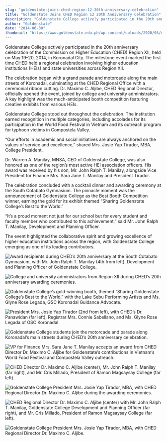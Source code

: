 ```yaml
---
slug: "goldenstate-joins-ched-region-12-20th-anniversary-celebration"
title: "Goldenstate Joins CHED Region 12 20th Anniversary Celebration"
description: "Goldenstate College actively participated in the 20th anniversary celebration of the Commission on Higher..."
author: "Goldenstate"
date: "2014-06-30"
thumbnail: "https://www.goldenstate.edu.ph/wp-content/uploads/2020/03/ched-2014-01.jpg"
---
```


Goldenstate College actively participated in the 20th anniversary celebration of the Commission on Higher Education (CHED) Region XII, held on May 19–20, 2014, in Koronadal City. The milestone event marked the first time CHED held a regional celebration involving higher education institutions (HEIs) and state universities across Region XII.

The celebration began with a grand parade and motorcade along the main streets of Koronadal, culminating at the CHED Regional Office with a ceremonial ribbon cutting. Dr. Maximo C. Aljibe, CHED Regional Director, officially opened the event, joined by college and university administrators. A key highlight was the much-anticipated booth competition featuring creative exhibits from various HEIs.

Goldenstate College stood out throughout the celebration. The institution earned recognition in multiple categories, including accolades for its participation in the World Food Festival in Vietnam and its outreach program for typhoon victims in Compostela Valley.

“Our efforts in academic and social initiatives are always anchored on the values of service and excellence,” shared Mrs. Josie Yap Tirador, MBA, College President.

Dr. Warren A. Manilay, MNSA, CEO of Goldenstate College, was also honored as one of the region’s most active HEI association officers. His award was received by his son, Mr. John Ralph T. Manilay, alongside Vice President for Finance Mrs. Sara Jane T. Manilay and President Tirador.

The celebration concluded with a cocktail dinner and awarding ceremony at the South Cotabato Gymnasium. The pinnacle moment was the announcement of Goldenstate College as the Best Booth Competition winner, earning the gold for its exhibit themed “Sharing Goldenstate College’s Best to the World.”

“It’s a proud moment not just for our school but for every student and faculty member who contributed to this achievement,” said Mr. John Ralph T. Manilay, Development and Planning Officer.

The event highlighted the collaborative spirit and growing excellence of higher education institutions across the region, with Goldenstate College emerging as one of its leading contributors.

![Award recipients during CHED’s 20th anniversary at the South Cotabato Gymnasium, with Mr. John Ralph T. Manilay (4th from left), Development and Planning Officer of Goldenstate College.](https://www.goldenstate.edu.ph/wp-content/uploads/2020/03/ched-2014-02.jpg)

![College and university administrators from Region XII during CHED’s 20th anniversary awarding ceremonies.](https://www.goldenstate.edu.ph/wp-content/uploads/2020/03/ched-2014-03.jpg)

![Goldenstate College’s gold-winning booth, themed “Sharing Goldenstate College’s Best to the World,” with the Lake Sebu Performing Artists and Ms. Glyne Rose Legada, GSC Koronadal Guidance Advocate.](https://www.goldenstate.edu.ph/wp-content/uploads/2020/03/ched-2014-04.jpg)

![President Mrs. Josie Yap Tirador (2nd from left), with CHED’s Dr. Panawidan (far left), Registrar Mrs. Connie Sabellano, and Ms. Glyne Rose Legada of GSC Koronadal.](https://www.goldenstate.edu.ph/wp-content/uploads/2020/03/ched-2014-05.jpg)

![Goldenstate College students join the motorcade and parade along Koronadal’s main streets during CHED’s 20th anniversary celebration.](https://www.goldenstate.edu.ph/wp-content/uploads/2020/03/ched-2014-06.jpg)

![VP for Finance Mrs. Sara Jane T. Manilay accepts an award from CHED Director Dr. Maximo C. Aljibe for Goldenstate’s contributions in Vietnam’s World Food Festival and Compostela Valley outreach.](https://www.goldenstate.edu.ph/wp-content/uploads/2020/03/ched-2014-07.jpg)

![CHED Director Dr. Maximo C. Aljibe (center), Mr. John Ralph T. Manilay (far right), and Mr. Cris Millado, President of Ramon Magsaysay College (far left).](https://www.goldenstate.edu.ph/wp-content/uploads/2020/03/ched-2014-08.jpg)

![Goldenstate College President Mrs. Josie Yap Tirador, MBA, with CHED Regional Director Dr. Maximo C. Aljibe during the awarding ceremonies.](https://www.goldenstate.edu.ph/wp-content/uploads/2020/03/ched-2014-09.jpg)

![CHED Regional Director Dr. Maximo C. Aljibe (center) with Mr. John Ralph T. Manilay, Goldenstate College Development and Planning Officer (far right), and Mr. Cris Millado, President of Ramon Magsaysay College (far left).](https://www.goldenstate.edu.ph/wp-content/uploads/2020/03/ched-2014-08.jpg)

![Goldenstate College President Mrs. Josie Yap Tirador, MBA, with CHED Regional Director Dr. Maximo C. Aljibe.](https://www.goldenstate.edu.ph/wp-content/uploads/2020/03/ched-2014-09.jpg)
